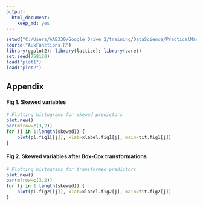 ```yaml
---
output:
  html_document:
    keep_md: yes
---
```

```r
setwd("C:/Users/AAB330/Google Drive 2/training/DataScience/PracticalMachineLearning/CourseProject")
source("AuxFunctions.R")
library(ggplot2); library(lattice); library(caret)
set.seed(758120)
load("plot1")
load("plot2")
```

## Appendix

#### Fig 1. Skewed variables
```r
# Plotting histograms for skewed predictors
plot.new()
par(mfrow=c(3,2))
for (j in 1:length(skewed)) {
    plot(pl.fig1[[j]], xlab=xlabel.fig1[j], main=tit.fig1[j])
}

```

#### Fig 2. Skewed variables after Box-Cox transformations
```r
# Plotting histograms for transformed predictors
plot.new()
par(mfrow=c(3,2))
for (j in 1:length(skewed)) {
    plot(pl.fig2[[j]], xlab=xlabel.fig2[j], main=tit.fig2[j])
}
```